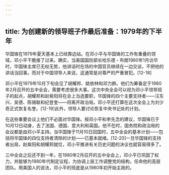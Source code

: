 ```yaml
---
---
---
```

title: 为创建新的领导班子作最后准备：1979年的下半年
---



华国锋在1979年夏天基本上已经靠边站。在邓小平与华国锋的工作有重叠的领域，邓小平干脆接了过来。确实，当美国国防部长哈乐德・布朗1980年1月访华时，华国锋主席已无权无势，他讲话时在场的中国官员继续在一边交谈，不把他的讲话当回事。而对于中国领导人来说，这通常是对尊严的严重冒犯。[12-18]

邓小平在1979年10月下旬会见了胡耀邦、姚依林和邓力群。他们为筹备定于1980年2月召开的五中全会，需要考虑很多大事。这次中央全会可以视为邓小平领导班子的起点，胡耀邦和赵紫阳将在会上当选要职，华国锋的四个主要支持者——汪东兴、吴德、陈锡联和纪登奎——将离开政治局。邓小平还打算在这次全会上为刘少奇正式恢复名誉。[12-19]此外，领导人要讨论恢复中央书记处的计划。

在这些重要会议上他们不必面对华国锋。按邓小平和李先念的建议，华国锋已于10月12日动身，去了法国、德国、意大利和英国。他不在时，国务院和政治局的会议都是由邓小平主持。当华国锋于11月10日回国时，五中全会的基本计划——包括将华国锋的四位支持者清除的计划——已基本就绪。[12-20]一旦华国锋的支持者出局，赵紫阳和胡耀邦就位，邓小平推进有关历史问题的决议也就容易得多了。

三中全会之后还不到一年，在1980年2月召开的五中全会上，邓小平已巩固了权力，并能够为1980年代制定议程，为协调上层工作调整党的结构，任命他的高层团队。用美国人的说法，邓小平的班底是从1980年初开始主政的。